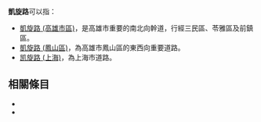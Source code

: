 '''凱旋路'''可以指：
* [[凱旋路_(高雄市區)|凱旋路 (高雄市區)]]，是高雄市重要的南北向幹道，行經三民區、苓雅區及前鎮區。
* [[凱旋路_(鳳山區)|凱旋路 (鳳山區)]]，為高雄市鳳山區的東西向重要道路。
* [[凯旋路_(上海)|凯旋路 (上海)]]，為上海市道路。

== 相關條目 ==
*{{lookfrom|凱旋路}}
*{{lookfrom|凯旋路}}

{{disambig|Cat=三字路名消歧義}}